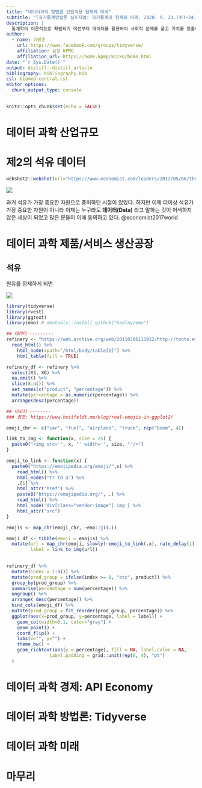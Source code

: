 ```yaml
---
title: "데이터과학 방법론 산업적용 현재와 미래"
subtitle: "[국가통계방법론 심포지엄: 국가통계의 현재와 미래, 2020. 9. 23.(수)~24.(목), 통계센터](http://kostat.go.kr/sri/srikor/srikor_spn/1/1/index.action)"
description: |
  통계학이 이론적으로 확립되기 이전부터 데이터를 활용하여 사회적 문제를 풀고 가치를 창출하고자하는 활동이 활발히 진행되었듯이, 데이터 과학을 산업현장에 적용하여 성공을 거둔 사례도 많고, 최근 유니콘으로 지칭되는 신생 스타트업 거의 모두 데이터 과학을 기업의 핵심역량으로 삼고 있다. 통계학과 차별화되는 데이터 과학 방법론의 핵심 내용을 응집하고 있는 데이터 과학 도구상자로 `Tidyverse`(타이디버스, 깔끔한 세상)를 들 수 있다. Tidyverse는 지구상 유일한 운영체제로 인정받고 있는 유닉스 운영체제의 철학을 계승하여 데이터 과학의 사실상 운영체제로 자리매김하고 있다. 거슬러 올라가 마이크로소프트의 개인용 컴퓨터 윈도우 운영체제에서 보았듯이 구글의 안드로이드 운영체제는 스마트폰을 하나의 산업으로 자리잡는데 커다란 기여를 했고, 더 나아가 안드로이드 생태계의 지속적인 성장도 담보하고 있고 있다. 데이터 경제를 굳건히 지탱하는 데이터 과학 운영체제인 `Tidyverse`는 데이터로부터 창출된 가치를 API로 만들어 더 큰 가치를 창출 시킬 수 있도록 학계는 물론이고 공공 및 산업계에도 데이터를 원자재로하는 선순환 경제성장모형을 만들어가는데 커다란 역할을 수행할 것으로 기대된다. 
author:
  - name: 이광춘
    url: https://www.facebook.com/groups/tidyverse/
    affiliation: 삼정 KPMG
    affiliation_url: https://home.kpmg/kr/ko/home.html
date: "`r Sys.Date()`"
output: distill::distill_article
bibliography: bibliography.bib
csl: biomed-central.csl
editor_options: 
  chunk_output_type: console
---
```


```r
knitr::opts_chunk$set(echo = FALSE)
```

# 데이터 과학 산업규모

# 제2의 석유 데이터

```r
webshot2::webshot(url="https://www.economist.com/leaders/2017/05/06/the-worlds-most-valuable-resource-is-no-longer-oil-but-data", selector = "#content > article > div.ds-layout-grid.ds-layout-grid--edged.layout-article-header > div.article__lead-image > div > img", "fig/economist-bigdata-oil.png")
```

![](fig/economist-bigdata-oil.png)

과거 석유가 가장 중요한 자원으로 풍미하던 시절이 있었다. 하지만 이제 더이상 석유가 가장 중요한 자원이 아니라 이제는 누구라도 **데이터(Data)** 라고 말하는 것이 어색하지 않은 세상이 되었고 많은 분들이 이에 동의하고 있다. @economist2017world


# 데이터 과학 제품/서비스 생산공장

## 석유

원유를 정제하게 되면 

![](fig/data-economy-industry.png)


```r
library(tidyverse)
library(rvest)
library(ggtext)
library(emo) # devtools::install_github("hadley/emo")

## 데이터 ---------
refinery <- "https://web.archive.org/web/20110306111912/http://tonto.eia.doe.gov/dnav/pet/pet_pnp_pct_dc_nus_pct_m.htm" %>% 
  read_html() %>% 
    html_node(xpath="/html/body/table[2]") %>% 
    html_table(fill = TRUE)

refinery_df <- refinery %>% 
  select(X3, X6) %>% 
  na.omit() %>% 
  slice(8:n()) %>% 
  set_names(c("product", "percentage")) %>% 
  mutate(percentage = as.numeric(percentage)) %>% 
  arrange(desc(percentage)) 

## 이모지 --------
### 참조: https://www.hvitfeldt.me/blog/real-emojis-in-ggplot2/

emoji_chr <- c("car", "fuel", "airplane", "truck", rep("boom", 4))

link_to_img <- function(x, size = 25) {
  paste0("<img src='", x, "' width='", size, "'/>")
}

emoji_to_link <- function(x) {
  paste0("https://emojipedia.org/emoji/",x) %>%
    read_html() %>%
    html_nodes("tr td a") %>%
    .[1] %>%
    html_attr("href") %>%
    paste0("https://emojipedia.org/", .) %>%
    read_html() %>%
    html_node('div[class="vendor-image"] img') %>%
    html_attr("src")
}

emojis <- map_chr(emoji_chr, ~emo::ji(.))

emoji_df <- tibble(emoji = emojis) %>% 
  mutate(url = map_chr(emoji, slowly(~emoji_to_link(.x), rate_delay(1))),
         label = link_to_img(url))
 

refinery_df %>% 
  mutate(index = 1:n()) %>% 
  mutate(prod_group = ifelse(index >= 8, "etc", product)) %>% 
  group_by(prod_group) %>% 
  summarise(percentage = sum(percentage)) %>%
  ungroup() %>%
  arrange( desc(percentage)) %>% 
  bind_cols(emoji_df) %>% 
  mutate(prod_group = fct_reorder(prod_group, percentage)) %>% 
  ggplot(aes(x=prod_group, y=percentage, label = label)) +
    geom_col(width=0.1, color="gray") +
    geom_point() +
    coord_flip() +
    labs(x="", y="") +
    theme_bw() +
    geom_richtext(aes(y = percentage), fill = NA, label.color = NA, 
                label.padding = grid::unit(rep(0, 4), "pt") 
  ) 
```


# 데이터 과학 경제: API Economy

# 데이터 과학 방법론: Tidyverse



# 데이터 과학 미래

# 마무리 







